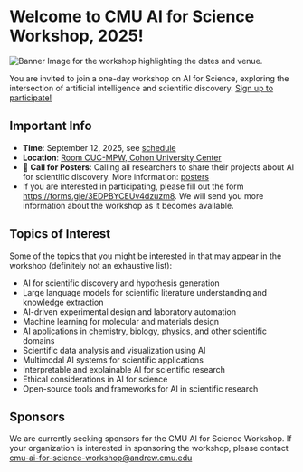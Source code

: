 
# Welcome to CMU AI for Science Workshop, 2025!

<Image src={cover} alt="Banner Image for the workshop highlighting the dates and venue."/>
 
You are invited to join a one-day workshop on AI for Science, exploring the intersection of artificial intelligence and scientific discovery. [Sign up to participate!](https://forms.gle/3EDPBYCEUv4dzuzm8)

## Important Info
- __Time__: September 12, 2025, see [schedule](/schedule)
- __Location__: [Room CUC-MPW, Cohon University Center](https://www.cmu.edu/cohon-university-center/images/floor-plans/CUC_2.pdf)
- 🚀 __Call for Posters__: Calling all researchers to share their projects about AI for scientific discovery. More information: [posters](/posters)
- If you are interested in participating, please fill out the form https://forms.gle/3EDPBYCEUv4dzuzm8. We will send you more information about the workshop as it becomes available.

## Topics of Interest
Some of the topics that you might be interested in that may appear in the workshop (definitely not an exhaustive list):

- AI for scientific discovery and hypothesis generation
- Large language models for scientific literature understanding and knowledge extraction
- AI-driven experimental design and laboratory automation
- Machine learning for molecular and materials design
- AI applications in chemistry, biology, physics, and other scientific domains
- Scientific data analysis and visualization using AI
- Multimodal AI systems for scientific applications
- Interpretable and explainable AI for scientific research
- Ethical considerations in AI for science
- Open-source tools and frameworks for AI in scientific research

## Sponsors

We are currently seeking sponsors for the CMU AI for Science Workshop. If your organization is interested in sponsoring the workshop, please contact cmu-ai-for-science-workshop@andrew.cmu.edu
